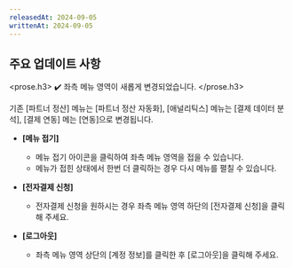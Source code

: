 ```yaml
---
releasedAt: 2024-09-05
writtenAt: 2024-09-05
---
```



## 주요 업데이트 사항

<prose.h3>
  ✔️ 좌측 메뉴 영역이 새롭게 변경되었습니다.
</prose.h3>

기존 \[파트너 정산] 메뉴는 \[파트너 정산 자동화], \[애널리틱스] 메뉴는 \[결제 데이터 분석],
\[결제 연동] 메는 \[연동]으로 변경됩니다.

- **\[메뉴 접기]**

  - 메뉴 접기 아이콘을 클릭하여 좌측 메뉴 영역을 접을 수 있습니다.
  - 메뉴가 접힌 상태에서 한번 더 클릭하는 경우 다시 메뉴를 펼칠 수 있습니다.

- **\[전자결제 신청]**
  - 전자결제 신청을 원하시는 경우 좌측 메뉴 영역 하단의 \[전자결제 신청]을 클릭해 주세요.

- **\[로그아웃]**
  - 좌측 메뉴 영역 상단의 \[계정 정보]를 클릭한 후 \[로그아웃]을 클릭해 주세요.
